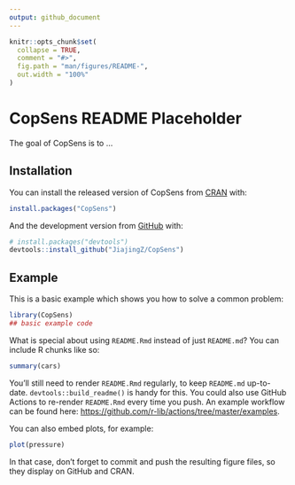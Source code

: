 ```yaml
---
output: github_document
---
```


<!-- README.md is generated from README.Rmd. Please edit that file -->

```r
knitr::opts_chunk$set(
  collapse = TRUE,
  comment = "#>",
  fig.path = "man/figures/README-",
  out.width = "100%"
)
```

# CopSens README Placeholder

<!-- badges: start -->
<!-- badges: end -->

The goal of CopSens is to ...

## Installation

You can install the released version of CopSens from [CRAN](https://CRAN.R-project.org) with:

``` r
install.packages("CopSens")
```

And the development version from [GitHub](https://github.com/) with:

``` r
# install.packages("devtools")
devtools::install_github("JiajingZ/CopSens")
```
## Example

This is a basic example which shows you how to solve a common problem:

```r
library(CopSens)
## basic example code
```

What is special about using `README.Rmd` instead of just `README.md`? You can include R chunks like so:

```r
summary(cars)
```

You'll still need to render `README.Rmd` regularly, to keep `README.md` up-to-date. `devtools::build_readme()` is handy for this. You could also use GitHub Actions to re-render `README.Rmd` every time you push. An example workflow can be found here: <https://github.com/r-lib/actions/tree/master/examples>.

You can also embed plots, for example:

```r
plot(pressure)
```

In that case, don't forget to commit and push the resulting figure files, so they display on GitHub and CRAN.
